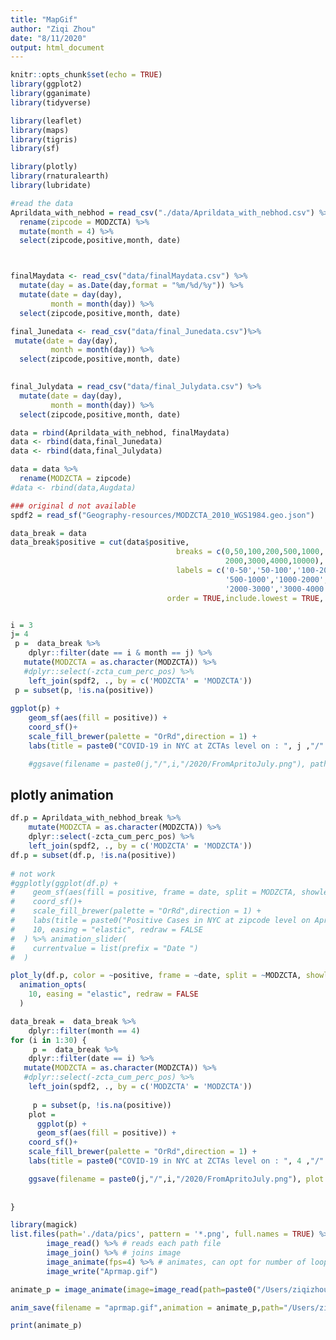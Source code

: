 ```yaml
---
title: "MapGif"
author: "Ziqi Zhou"
date: "8/11/2020"
output: html_document
---
```


```r
knitr::opts_chunk$set(echo = TRUE)
library(ggplot2)
library(gganimate)
library(tidyverse)

library(leaflet)
library(maps)
library(tigris)
library(sf)

library(plotly)
library(rnaturalearth)
library(lubridate)

```

```r
#read the data
Aprildata_with_nebhod = read_csv("./data/Aprildata_with_nebhod.csv") %>% 
  rename(zipcode = MODZCTA) %>% 
  mutate(month = 4) %>% 
  select(zipcode,positive,month, date) 



finalMaydata <- read_csv("data/finalMaydata.csv") %>% 
  mutate(day = as.Date(day,format = "%m/%d/%y")) %>% 
  mutate(date = day(day),
         month = month(day)) %>% 
  select(zipcode,positive,month, date) 

final_Junedata <- read_csv("data/final_Junedata.csv")%>% 
 mutate(date = day(day),
         month = month(day)) %>% 
  select(zipcode,positive,month, date) 

  
final_Julydata = read_csv("data/final_Julydata.csv") %>% 
  mutate(date = day(day),
         month = month(day)) %>% 
  select(zipcode,positive,month, date) 

data = rbind(Aprildata_with_nebhod, finalMaydata)
data <- rbind(data,final_Junedata)
data <- rbind(data,final_Julydata)

data = data %>% 
  rename(MODZCTA = zipcode)
#data <- rbind(data,Augdata)

### original d not available
spdf2 = read_sf("Geography-resources/MODZCTA_2010_WGS1984.geo.json")
```


```r
data_break = data
data_break$positive = cut(data$positive, 
                                     breaks = c(0,50,100,200,500,1000,
                                                2000,3000,4000,10000),
                                     labels = c('0-50','50-100','100-200','200-500',
                                                '500-1000','1000-2000',
                                                '2000-3000','3000-4000','4000+'),
                                   order = TRUE,include.lowest = TRUE, right = TRUE)



```

```r
i = 3
j= 4
 p =  data_break %>% 
    dplyr::filter(date == i & month == j) %>% 
   mutate(MODZCTA = as.character(MODZCTA)) %>% 
   #dplyr::select(-zcta_cum_perc_pos) %>% 
    left_join(spdf2, ., by = c('MODZCTA' = 'MODZCTA')) 
 p = subset(p, !is.na(positive))
    
ggplot(p) + 
    geom_sf(aes(fill = positive)) + 
    coord_sf()+
    scale_fill_brewer(palette = "OrRd",direction = 1) + 
    labs(title = paste0("COVID-19 in NYC at ZCTAs level on : ", j ,"/" ,i,"/2020"))

    #ggsave(filename = paste0(j,"/",i,"/2020/FromApritoJuly.png"), path = "/Users/ziqizhou/Desktop/MSPH_1st_Year/P8105_Data_Science/Git/zipcode_covid-19/data/pics",plot = plot, width = 20, height = 20, units = "cm")
```

## plotly animation

```r
df.p = Aprildata_with_nebhod_break %>% 
    mutate(MODZCTA = as.character(MODZCTA)) %>% 
    dplyr::select(-zcta_cum_perc_pos) %>% 
    left_join(spdf2, ., by = c('MODZCTA' = 'MODZCTA')) 
df.p = subset(df.p, !is.na(positive))
  
# not work
#ggplotly(ggplot(df.p) + 
#    geom_sf(aes(fill = positive, frame = date, split = MODZCTA, showlegend = FALSE)) + 
#    coord_sf()+
#    scale_fill_brewer(palette = "OrRd",direction = 1) + 
#    labs(title = paste0("Positive Cases in NYC at zipcode level on April"))) %>%  animation_opts(
#    10, easing = "elastic", redraw = FALSE
#  ) %>% animation_slider(
#    currentvalue = list(prefix = "Date ")
#  )

```

```r
plot_ly(df.p, color = ~positive, frame = ~date, split = ~MODZCTA, showlegend = FALSE) %>%
  animation_opts(
    10, easing = "elastic", redraw = FALSE
  )
```


```r

data_break =  data_break %>% 
    dplyr::filter(month == 4) 
for (i in 1:30) {
     p =  data_break %>% 
    dplyr::filter(date == i) %>% 
   mutate(MODZCTA = as.character(MODZCTA)) %>% 
   #dplyr::select(-zcta_cum_perc_pos) %>% 
    left_join(spdf2, ., by = c('MODZCTA' = 'MODZCTA'))
     
     p = subset(p, !is.na(positive))
    plot = 
      ggplot(p) + 
      geom_sf(aes(fill = positive)) + 
    coord_sf()+
    scale_fill_brewer(palette = "OrRd",direction = 1) + 
    labs(title = paste0("COVID-19 in NYC at ZCTAs level on : ", 4 ,"/" ,i,"/2020"))

    ggsave(filename = paste0(j,"/",i,"/2020/FromApritoJuly.png"), plot = plot, width = 20, height = 20, units = "cm")
  
  
}

```

```r
library(magick)
list.files(path='./data/pics', pattern = '*.png', full.names = TRUE) %>% 
        image_read() %>% # reads each path file
        image_join() %>% # joins image
        image_animate(fps=4) %>% # animates, can opt for number of loops
        image_write("Aprmap.gif")
```

```r
animate_p = image_animate(image=image_read(path=paste0("/Users/ziqizhou/Desktop/MSPH_1st_Year/P8105_Data_Science/Git/NYC_covid-19.github.io/data/pics","/",i,"Apr.png")))

anim_save(filename = "aprmap.gif",animation = animate_p,path="/Users/ziqizhou/Desktop/MSPH_1st_Year/P8105_Data_Science/Git/NYC_covid-19.github.io/data/pics")

print(animate_p)
```

